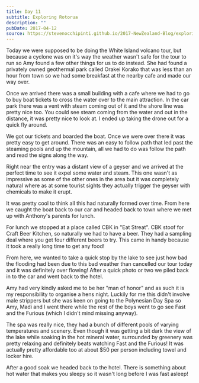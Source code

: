 ```yaml
---
title: Day 11
subtitle: Exploring Rotorua
description: ""
pubDate: 2017-04-12
source: https://stevenocchipinti.github.io/2017-NewZealand-Blog/exploring-rotorua/
---
```


Today we were supposed to be doing the White Island volcano tour, but because a
cyclone was on it's way the weather wasn't safe for the tour to run so Amy found
a few other things for us to do instead. She had found a privately owned
geothermal park called Orakei Korako that was less than an hour from town so we
had some breakfast at the nearby cafe and made our way over.

Once we arrived there was a small building with a cafe where we had to go to buy
boat tickets to cross the water over to the main attraction. In the car park
there was a vent with steam coming out of it and the shore line was pretty nice
too. You could see steam coming from the water and out in the distance, it was
pretty nice to look at. I ended up taking the drone out for a quick fly around.

We got our tickets and boarded the boat. Once we were over there it was pretty
easy to get around. There was an easy to follow path that led past the steaming
pools and up the mountain, all we had to do was follow the path and read the
signs along the way.

Right near the entry was a distant view of a geyser and we arrived at the
perfect time to see it expel some water and steam. This one wasn't as
impressive as some of the other ones in the area but it was completely natural
where as at some tourist sights they actually trigger the geyser with chemicals
to make it erupt.

It was pretty cool to think all this had naturally formed over time. From here
we caught the boat back to our car and headed back to town where we met up with
Anthony's parents for lunch.

For lunch we stopped at a place called CBK in "Eat Streat". CBK stoof for Craft
Beer Kitchen, so naturally we had to have a beer. They had a sampling deal where
you get four different beers to try. This came in handy because it took a really
long time to get any food!

From here, we wanted to take a quick stop by the lake to see just how bad the
flooding had been due to this bad weather than cancelled our tour today and it
was definitely over flowing! After a quick photo or two we piled back in to the
car and went back to the hotel.

Amy had very kindly asked me to be her "man of honor" and as such it is my
responsibility to organise a hens night. Luckily for me this didn't involve
male strippers but she was keen on going to the Polynesian Day Spa so Amy, Madi
and I went there while the rest of the boys went to go see Fast and the Furious
(which I didn't mind missing anyway).

The spa was really nice, they had a bunch of different pools of varying
temperatures and scenery. Even though it was getting a bit dark the view of the
lake while soaking in the hot mineral water, surrounded by greenery was pretty
relaxing and definitely beats watching Fast and the Furious! It was actually
pretty affordable too at about $50 per person including towel and locker hire.

After a good soak we headed back to the hotel. There is something about hot
water that makes you sleepy so it wasn't long before I was fast asleep!
